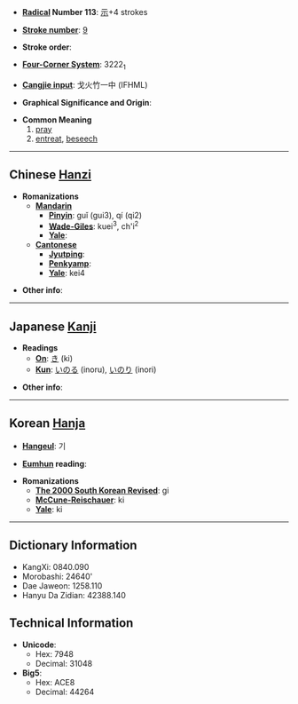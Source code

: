 * '''[[Wiktionary:Chinese radical index| Radical]] Number 113''': [[Wiktionary:Chinese radical index 示|示]]+4 strokes

* '''[[Wiktionary:Chinese total strokes index|Stroke number]]''': [[Wiktionary:Chinese total strokes index 9|9]]

* '''Stroke order''': 

* '''[[Wiktionary:Chinese four corner index|Four-Corner System]]''': 3222<sub>1</sub>

* '''[[Wiktionary:Chinese Cangjie index|Cangjie input]]''': 戈火竹一中 (IFHML)

* '''Graphical Significance and Origin''': 

* '''Common Meaning'''
*# [[pray]]
*# [[entreat]], [[beseech]]

----

== Chinese [[Hanzi]] ==

* '''Romanizations'''
** '''[[Mandarin]]'''
*** '''[[Pinyin]]''': guǐ (gui3), qí (qi2)
*** '''[[Wade-Giles]]''': kuei<sup>3</sup>, ch'i<sup>2</sup>
*** '''[[Yale]]''': 
** '''[[Cantonese]]'''
*** '''[[Jyutping]]''':
*** '''[[Penkyamp]]''': 
*** '''[[Yale]]''': kei4

* '''Other info''': 

----

== Japanese [[Kanji]] ==

* '''Readings'''
** '''[[On]]''': [[き]] (ki)
** '''[[Kun]]''': [[いのる]] (inoru), [[いのり]] (inori)

* '''Other info''':  

----

== Korean [[Hanja]] ==

* '''[[Hangeul]]''': 기

* '''[[Eumhun]] reading''': 

* '''Romanizations'''
** '''[[The 2000 South Korean Revised Romanization|The 2000 South Korean Revised]]''': gi
** '''[[McCune-Reischauer]]''': ki
** '''[[Yale]]''': ki

----

== Dictionary Information ==

* KangXi: 0840.090
* Morobashi: 24640'
* Dae Jaweon: 1258.110
* Hanyu Da Zidian: 42388.140

== Technical Information ==

* '''Unicode''':
** Hex: 7948
** Decimal: 31048
* '''Big5''':
** Hex: ACE8
** Decimal: 44264